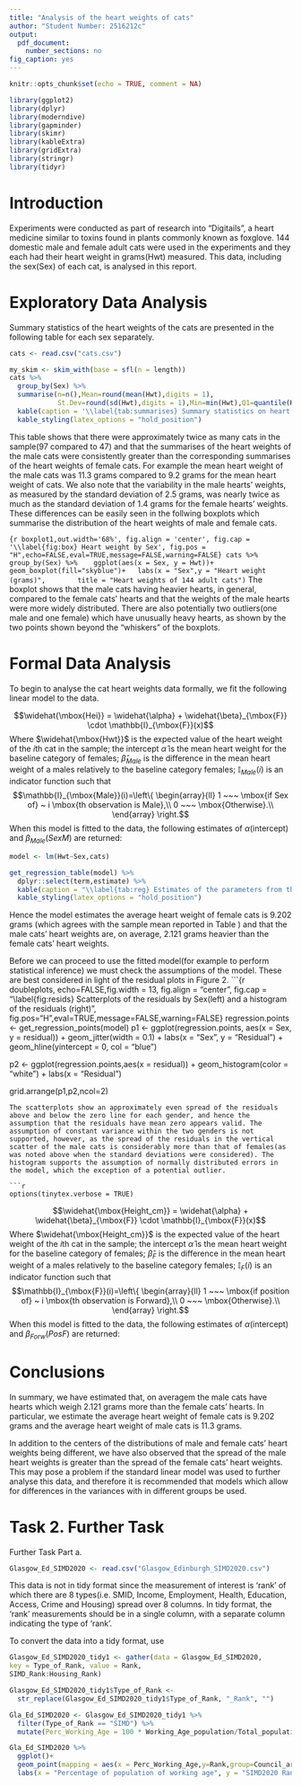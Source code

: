 ```yaml
---
title: "Analysis of the heart weights of cats"
author: "Student Number: 2516212c"
output: 
  pdf_document:
    number_sections: no
fig_caption: yes
---
```


```r
knitr::opts_chunk$set(echo = TRUE, comment = NA)
```

```r
library(ggplot2)
library(dplyr)
library(moderndive)
library(gapminder)
library(skimr)
library(kableExtra)
library(gridExtra)
library(stringr)
library(tidyr)
```

# Introduction {#sec:intro}

Experiments were conducted as part of research into "Digitails", a heart medicine similar to toxins found in plants commonly known as foxglove. 144 domestic male and female adult cats were used in the experiments and they each had their heart weight in grams(Hwt) measured. This data, including the sex(Sex) of each cat, is analysed in this report.

# Exploratory Data Analysis {#sec:EDA}
Summary statistics of the heart weights of the cats are presented in the following table for each sex separately.
```r
cats <- read.csv("cats.csv")
```

```r
my_skim <- skim_with(base = sfl(n = length))
cats %>%
  group_by(Sex) %>%
  summarise(n=n(),Mean=round(mean(Hwt),digits = 1),
            St.Dev=round(sd(Hwt),digits = 1),Min=min(Hwt),Q1=quantile(Hwt,0.25),Median=median(Hwt), Q3=quantile(Hwt,0.75), Max=max(Hwt)) %>% 
  kable(caption = '\\label{tab:summarises} Summary statistics on heart weight by sex of 144 adult cats') %>% 
  kable_styling(latex_options = "hold_position")
```

This table shows that there were approximately twice as many cats in the sample(97 compared to 47) and that the summarises of the heart weights of the male cats were consistently greater than the corresponding summarises of the heart weights of female cats. For example the mean heart weight of the male cats was 11.3 grams compared to 9.2 grams for the mean heart weight of cats. We also note that the variability in the male hearts' weights, as measured by the standard deviation of 2.5 grams, was nearly twice as much as the standard deviation of 1.4 grams for the female hearts' weights. These differences can be easily seen in the follwing boxplots which summarise the distribution of the heart weights of male and female cats.

```{r boxplot1,out.width='68%', fig.align = 'center', fig.cap = '\\label{fig:box} Heart weight by Sex', fig.pos = "H",echo=FALSE,eval=TRUE,message=FALSE,warning=FALSE}
cats %>% 
  group_by(Sex) %>% 
  ggplot(aes(x = Sex, y = Hwt))+
  geom_boxplot(fill="skyblue")+
  labs(x = "Sex",y = "Heart weight (grams)",
       title = "Heart weights of 144 adult cats")
```
The boxplot shows that the male cats having heavier hearts, in general, compared to the female cats' hearts and that the weights of the male hearts were more widely distributed. There are also potentially two outliers(one male and one female) which have unusually heavy hearts, as shown by the two points shown beyond the "whiskers" of the boxplots.

# Formal Data Analysis {#sec:FDA}
To begin to analyse the cat heart weights data formally, we fit the following linear model to the data.

$$\widehat{\mbox{Hei}} = \widehat{\alpha} + \widehat{\beta}_{\mbox{F}} \cdot \mathbb{I}_{\mbox{F}}(x)$$
Where
  $\widehat{\mbox{Hwt}}$ is the expected value of the heart weight of the $i$th cat in the sample;
  the intercept $\widehat{\alpha}$ is the mean heart weight for the baseline category of females;
  $\widehat{\beta}_{Male}$ is the difference in the mean heart weight of a males relatively to the baseline category females;
  $\mathbb{I}_{Male}(i)$ is an indicator function such that
  $$\mathbb{I}_{\mbox{Male}}(i)=\left\{
\begin{array}{ll}
1 ~~~ \mbox{if Sex of} ~ i \mbox{th observation is Male},\\
0 ~~~ \mbox{Otherwise}.\\
\end{array}
\right.$$
When this model is fitted to the data, the following estimates of $\alpha$(intercept) and $\beta_{Male}(SexM)$ are returned:

```r
model <- lm(Hwt~Sex,cats)
```
```r
get_regression_table(model) %>% 
  dplyr::select(term,estimate) %>% 
  kable(caption = "\\label{tab:reg} Estimates of the parameters from the fitted linear regression model.") %>% 
  kable_styling(latex_options = "hold_position")
```
Hence the model estimates the average heart weight of female cats is 9.202 grams (which agrees with the sample mean reported in Table \ref{tab:summarises}) and that the male cats' heart weights are, on average, 2.121 grams heavier than the female cats' heart weights.

Before we can proceed to use the fitted model(for example to perform statistical inference) we must check the assumptions of the model. These are best considered in light of the residual plots in Figure 2.
```{r doubleplots, echo=FALSE,fig.width = 13, fig.align = "center", fig.cap = "\\label{fig:resids} Scatterplots of the residuals by Sex(left) and a histogram of the residuals (right)", fig.pos="H",eval=TRUE,message=FALSE,warning=FALSE}
regression.points <- get_regression_points(model)
p1 <- ggplot(regression.points, aes(x = Sex, y = residual)) +
  geom_jitter(width = 0.1) +
  labs(x = "Sex", y = "Residual") +
  geom_hline(yintercept = 0, col = "blue")

p2 <- ggplot(regression.points,aes(x = residual)) +
geom_histogram(color = "white") +
  labs(x = "Residual")

grid.arrange(p1,p2,ncol=2)
  
```
The scatterplots show an approximately even spread of the residuals above and below the zero line for each gender, and hence the assumption that the residuals have mean zero appears valid. The assumption of constant variance within the two genders is not supported, however, as the spread of the residuals in the vertical scatter of the male cats is considerably more than that of females(as was noted above when the standard deviations were considered). The histogram supports the assumption of normally distributed errors in the model, which the exception of a potential outlier.

```r
options(tinytex.verbose = TRUE)
```

$$\widehat{\mbox{Height_cm}} = \widehat{\alpha} + \widehat{\beta}_{\mbox{F}} \cdot \mathbb{I}_{\mbox{F}}(x)$$
  Where
$\widehat{\mbox{Height_cm}}$ is the expected value of the heart weight of the $i$th cat in the sample;
the intercept $\widehat{\alpha}$ is the mean heart weight for the baseline category of females;
$\widehat{\beta}_{F}$ is the difference in the mean heart weight of a males relatively to the baseline category females;
$\mathbb{I}_{F}(i)$ is an indicator function such that
$$\mathbb{I}_{\mbox{F}}(i)=\left\{
  \begin{array}{ll}
  1 ~~~ \mbox{if position of} ~ i \mbox{th observation is Forward},\\
  0 ~~~ \mbox{Otherwise}.\\
  \end{array}
  \right.$$
    When this model is fitted to the data, the following estimates of $\alpha$(intercept) and $\beta_{Forw}(PosF)$ are returned:

# Conclusions {#sec:Conc}
In summary, we have estimated that, on averagem the male cats have hearts which weigh 2.121 grams more than the female cats' hearts. In particular, we estimate the average heart weight of female cats is 9.202 grams and the average heart weight of male cats is 11.3 grams.

In addition to the centers of the distributions of male and female cats' heart weights being different, we have also observed that the spread of the male heart weights is greater than the spread of the female cats' heart weights. This may pose a problem if the standard linear model was used to further analyse this data, and therefore it is recommended that models which allow for differences in the variances with in different groups be used.

# Task 2. Further Task
Further Task Part a.
```r
Glasgow_Ed_SIMD2020 <- read.csv("Glasgow_Edinburgh_SIMD2020.csv")
```
This data is not in tidy format since the measurement of interest is 'rank' of which there are 8 types(i.e. SMID, Income, Employment, Health, Education, Access, Crime and Housing) spread over 8 columns. In tidy format, the 'rank' measurements should be in a single column, with a separate column indicating the type of 'rank'.

To convert the data into a tidy format, use
```r
Glasgow_Ed_SIMD2020_tidy1 <- gather(data = Glasgow_Ed_SIMD2020,
key = Type_of_Rank, value = Rank,
SIMD_Rank:Housing_Rank)

Glasgow_Ed_SIMD2020_tidy1$Type_of_Rank <- 
  str_replace(Glasgow_Ed_SIMD2020_tidy1$Type_of_Rank, "_Rank", "")
```

```r
Gla_Ed_SIMD2020 <- Glasgow_Ed_SIMD2020_tidy1 %>% 
  filter(Type_of_Rank == "SIMD") %>% 
  mutate(Perc_Working_Age = 100 * Working_Age_population/Total_population)
```

```r
Gla_Ed_SIMD2020 %>% 
  ggplot()+
  geom_point(mapping = aes(x = Perc_Working_Age,y=Rank,group=Council_area,color=Council_area))+
  labs(x = "Percentage of population of working age", y = "SIMD2020 Rank")
```













